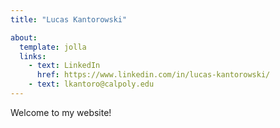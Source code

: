 ```yaml
---
title: "Lucas Kantorowski"

about:
  template: jolla
  links: 
    - text: LinkedIn
      href: https://www.linkedin.com/in/lucas-kantorowski/
    - text: lkantoro@calpoly.edu
---
```


Welcome to my website!
